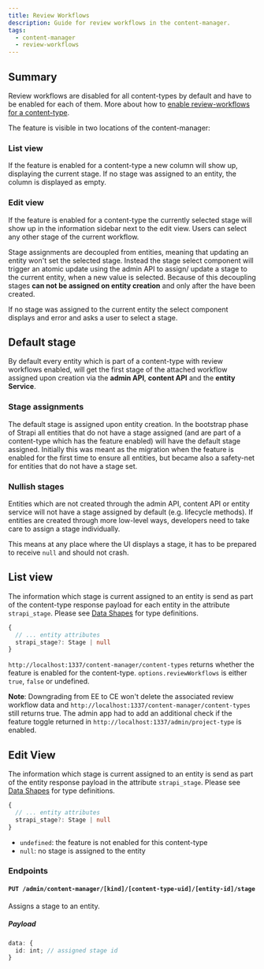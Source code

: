 ```yaml
---
title: Review Workflows
description: Guide for review workflows in the content-manager.
tags:
  - content-manager
  - review-workflows
---
```


## Summary

Review workflows are disabled for all content-types by default and have to be enabled for each of them. More about how to [enable review-workflows for a content-type](/content-type-builder/review-workflows).

The feature is visible in two locations of the content-manager:

### List view

If the feature is enabled for a content-type a new column will show up, displaying the current stage. If no stage was assigned to an entity,
the column is displayed as empty.

### Edit view

If the feature is enabled for a content-type the currently selected stage will show up in the information sidebar next to the edit view. Users
can select any other stage of the current workflow.

Stage assignments are decoupled from entities, meaning that updating an entity won't set the selected stage. Instead the stage select
component will trigger an atomic update using the admin API to assign/ update a stage to the current entity, when a new value is selected.
Because of this decoupling stages **can not be assigned on entity creation** and only after the have been created.

If no stage was assigned to the current entity the select component displays and error and asks a user to select a stage.

## Default stage

By default every entity which is part of a content-type with review workflows enabled, will get the first stage of the attached workflow
assigned upon creation via the **admin API**, **content API** and the **entity Service**.

### Stage assignments

The default stage is assigned upon entity creation. In the bootstrap phase of Strapi all entities that do not have a stage assigned
(and are part of a content-type which has the feature enabled) will have the default stage assigned. Initially this was meant as the
migration when the feature is enabled for the first time to ensure all entities, but became also a safety-net for entities
that do not have a stage set.

### Nullish stages

Entities which are not created through the admin API, content API or entity service will not have a stage assigned by default (e.g. lifecycle methods).
If entities are created through more low-level ways, developers need to take care to assign a stage individually.

This means at any place where the UI displays a stage, it has to be prepared to receive `null` and should not crash.

## List view

The information which stage is current assigned to an entity is send as part of the content-type response payload for each entity in the attribute `strapi_stage`.
Please see [Data Shapes](/settings/review-workflows#data-shapes) for type definitions.

```ts
{
  // ... entity attributes
  strapi_stage?: Stage | null
}
```

`http://localhost:1337/content-manager/content-types` returns whether the feature is enabled for the content-type. `options.reviewWorkflows` is either `true`, `false` or undefined.

**Note**: Downgrading from EE to CE won't delete the associated review workflow data and `http://localhost:1337/content-manager/content-types` still returns true. The admin app had to
add an additional check if the feature toggle returned in `http://localhost:1337/admin/project-type` is enabled.

## Edit View

The information which stage is current assigned to an entity is send as part of the entity response payload in the attribute `strapi_stage`.
Please see [Data Shapes](/settings/review-workflows#data-shapes) for type definitions.

```ts
{
  // ... entity attributes
  strapi_stage?: Stage | null
}
```

- `undefined`: the feature is not enabled for this content-type
- `null`: no stage is assigned to the entity

### Endpoints

#### `PUT /admin/content-manager/[kind]/[content-type-uid]/[entity-id]/stage`

Assigns a stage to an entity.

##### Payload

```ts
data: {
  id: int; // assigned stage id
}
```
